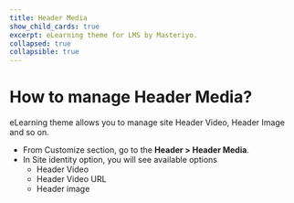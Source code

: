 ```yaml
---
title: Header Media
show_child_cards: true
excerpt: eLearning theme for LMS by Masteriyo.
collapsed: true
collapsible: true
---
```


# How to manage Header Media?

eLearning theme allows you to manage site Header Video, Header Image and so on.

- From Customize section, go to the **Header > Header Media**.
- In Site identity option, you will see  available options
  - Header Video
  - Header Video URL
  - Header image

